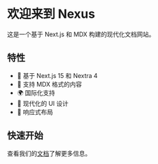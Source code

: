 # 欢迎来到 Nexus

这是一个基于 Next.js 和 MDX 构建的现代化文档网站。

## 特性

- 🚀 基于 Next.js 15 和 Nextra 4
- 📝 支持 MDX 格式的内容
- 🌍 国际化支持
- 🎨 现代化的 UI 设计
- 📱 响应式布局

## 快速开始

查看我们的[文档](/zh/docs)了解更多信息。 